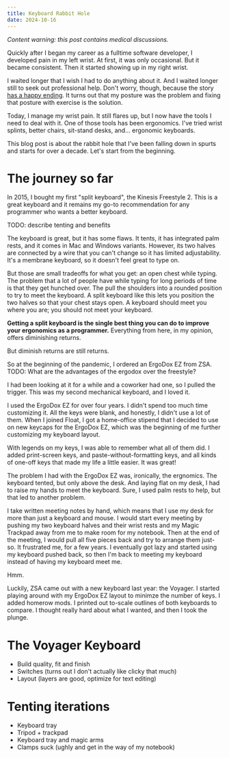 ```yaml
---
title: Keyboard Rabbit Hole
date: 2024-10-16
---
```


_Content warning: this post contains medical discussions._

Quickly after I began my career as a fulltime software developer, I developed pain in my left wrist. At first, it was only occasional. But it became consistent. Then it started showing up in my right wrist.

I waited longer that I wish I had to do anything about it. And I waited longer still to seek out professional help. Don't worry, though, because the story [has a happy ending](https://ashfurrow.com/blog/learning-to-walk/). It turns out that my posture was the problem and fixing that posture with exercise is the solution.

Today, I manage my wrist pain. It still flares up, but I now have the tools I need to deal with it. One of those tools has been ergonomics. I've tried wrist splints, better chairs, sit-stand desks, and... ergonomic keyboards.

This blog post is about the rabbit hole that I've been falling down in spurts and starts for over a decade. Let's start from the beginning.

# The journey so far

In 2015, I bought my first "split keyboard", the Kinesis Freestyle 2. This is a great keyboard and it remains my go-to recommendation for any programmer who wants a better keyboard.

TODO: describe tenting and benefits

The keyboard is great, but it has some flaws. It tents, it has integrated palm rests, and it comes in Mac and Windows variants. However, its two halves are connected by a wire that you can't change so it has limited adjustability. It's a membrane keyboard, so it doesn't feel great to type on.

But those are small tradeoffs for what you get: an open chest while typing. The problem that a lot of people have while typing for long periods of time is that they get hunched over. The pull the shoulders into a rounded position to try to meet the keyboard. A split keyboard like this lets you position the two halves so that your chest stays open. A keyboard should meet you where you are; you should not meet your keyboard.

**Getting a split keyboard is the single best thing you can do to improve your ergonomics as a programmer.** Everything from here, in my opinion, offers diminishing returns.

But diminish returns are still returns.

So at the beginning of the pandemic, I ordered an ErgoDox EZ from ZSA. TODO: What are the advantages of the ergodox over the freestyle?

I had been looking at it for a while and a coworker had one, so I pulled the trigger. This was my second mechanical keyboard, and I loved it.

I used the ErgoDox EZ for over four years. I didn't spend too much time customizing it. All the keys were blank, and honestly, I didn't use a lot of them. When I joined Float, I got a home-office stipend that I decided to use on new keycaps for the ErgoDox EZ, which was the beginning of me further customizing my keyboard layout.

With legends on my keys, I was able to remember what all of them did. I added print-screen keys, and paste-without-formatting keys, and all kinds of one-off keys that made my life a little easier. It was great!

The problem I had with the ErgoDox EZ was, ironically, the ergnomics. The keyboard tented, but only above the desk. And laying flat on my desk, I had to raise my hands to meet the keyboard. Sure, I used palm rests to help, but that led to another problem.

I take written meeting notes by hand, which means that I use my desk for more than just a keyboard and mouse. I would start every meeting by pushing my two keyboard halves and their wrist rests and my Magic Trackpad away from me to make room for my notebook. Then at the end of the meeting, I would pull all five pieces back and try to arrange them just-so. It frustrated me, for a few years. I eventually got lazy and started using my keyboard pushed back, so then I'm back to meeting my keyboard instead of having my keyboard meet me.

Hmm.

Luckily, ZSA came out with a new keyboard last year: the Voyager. I started playing around with my ErgoDox EZ layout to minimze the number of keys. I added homerow mods. I printed out to-scale outlines of both keyboards to compare. I thought really hard about what I wanted, and then I took the plunge.

# The Voyager Keyboard

- Build quality, fit and finish
- Switches (turns out I don't actually like clicky that much)
- Layout (layers are good, optimize for text editing)

# Tenting iterations

- Keyboard tray
- Tripod + trackpad
- Keyboard tray and magic arms
- Clamps suck (ughly and get in the way of my notebook)
